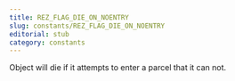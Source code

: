 ```yaml
---
title: REZ_FLAG_DIE_ON_NOENTRY
slug: constants/REZ_FLAG_DIE_ON_NOENTRY
editorial: stub
category: constants
---
```


<LSLConstant
	name="REZ_FLAG_DIE_ON_NOENTRY"
	type="integer"
	value="0x0010"
/>

Object will die if it attempts to enter a parcel that it can not.
